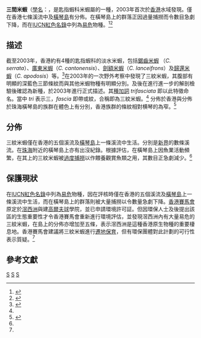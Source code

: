 {{Speciesbox
| taxon = Caridina trifasciata
| status = VU
| status_system = iucn3.1
| status_ref = <ref name="iucn">{{IUCN|assessors=De Grave, S., Shy, J. & Klotz, W.|year=2013|id=197794|title=Caridina trifasciata|version=2014.1|accessdate=27-06-2014}}</ref>
| binomial_authority = Yam & Cai, 2003<ref name=rita>{{cite journal|author=Yam, R.S.W. & Cai, Y.|title=CARIDINA TRIFASCIATA, A NEW SPECIES OF FRESHWATER SHRIMP (DECAPODA: ATYIDAE) FROM HONG KONG|journal=THE RAFFLES BULLETIN OF ZOOLOGY|year=2003|volume=51|issue=2|url=http://rmbr.nus.edu.sg/rbz/biblio/51/51rbz277-282.pdf|accessdate=2014-06-27|deadurl=yes|archiveurl=https://web.archive.org/web/20090126214643/http://rmbr.nus.edu.sg/rbz/biblio/51/51rbz277-282.pdf|archivedate=2009-01-26}}</ref>
}}
'''三間米蝦'''（[[學名|學名]]：''{{lang|la|Caridina trifasciata}}''，是匙指蝦科米蝦屬的一種，2003年首次於[[香港|香港]]水域發現。僅在香港七條溪流中及[[橫琴島|橫琴島]]有分佈。在橫琴島上的群落正因過量捕撈而令數目急劇下降，而在[[IUCN紅色名錄|IUCN紅色名錄]]中列為[[易危|易危]]物種。<ref name=skypost>{{cite news|title=建高球學院 滘西洲三間米蝦告急|url=http://www.skypost.hk/%E6%B8%AF%E8%81%9E/%E6%96%B0%E8%81%9E%E9%A0%AD%E6%A2%9D/20140620/001/%E5%BB%BA%E9%AB%98%E7%90%83%E5%AD%B8%E9%99%A2%20%E6%BB%98%E8%A5%BF%E6%B4%B2%E4%B8%89%E7%B4%8B%E7%B1%B3%E8%9D%A6%E5%91%8A%E6%80%A5/143116|accessdate=2014-06-27|newspaper=晴報|date=2014-06-20|deadurl=yes|archiveurl=https://archive.is/20140627035356/http://www.skypost.hk/%E6%B8%AF%E8%81%9E/%E6%96%B0%E8%81%9E%E9%A0%AD%E6%A2%9D/20140620/001/%E5%BB%BA%E9%AB%98%E7%90%83%E5%AD%B8%E9%99%A2%20%E6%BB%98%E8%A5%BF%E6%B4%B2%E4%B8%89%E7%B4%8B%E7%B1%B3%E8%9D%A6%E5%91%8A%E6%80%A5/143116|archivedate=2014-06-27}}</ref><ref name=hket>{{cite news|author=林曉晴|title=「三紋米蝦」易危 馬會改口保育 滘西洲建高球學院 倡小蝦「搬家」捱批|url=http://www.hket.com/eti/article/4dd496ab-dd1b-4214-87ba-15d6d0e20e7c-922038?section=005|accessdate=2014-06-27|newspaper=經濟日報|date=2014-06-20}}{{Dead link|date=2018年10月 |bot=InternetArchiveBot |fix-attempted=yes }}</ref>

==描述==
截至2003年，香港約有4種的匙指蝦科的淡水米蝦，包括[[鋸齒米蝦|鋸齒米蝦]] （''C. serrata''）、[[廣東米蝦|廣東米蝦]]（''C. cantonensis''）、[[劍額米蝦|劍額米蝦]]（''C. lanceifrons''）及[[歸還米蝦|歸還米蝦]]（''C. apodosis''）等。<ref>{{cite web|author=Rita S.W. Yam|title=Atyid shrimps in Hong Kong streams|url=http://www.biosch.hku.hk/ecology/porcupine/por29/29-glance-shrimp.htm|publisher=Porcupine|accessdate=2014-06-27|archive-date=2016-06-01|archive-url=https://web.archive.org/web/20160601181424/http://www.biosch.hku.hk/ecology/porcupine/por29/29-glance-shrimp.htm|dead-url=no}}</ref>在2003年的一次野外考察中發現了三紋米蝦，其腹部有明顯的深藍色三節條紋而與其他米蝦物種有明顯分別。及後在進行進一步的解剖檢驗後確認為新種，於2003年進行正式描述。其[[種加詞|種加詞]] ''trifasciata'' 即以此特徵命名。當中 ''tri'' 表示三，''fascia'' 即帶或紋，合稱即為三紋米蝦。<ref name="rita"/>
分佈於香港與分佈於珠海橫琴島的族群在體色上有分別，香港族群的條紋相對横琴的為窄。<ref>{{cite journal|author=Klotz, W., & T. von Rintelen|title=To “bee” or not to be – on some ornamental shrimp from Guangdong Province, Southern China and Hong Kong SAR, with descriptions of three new species. 
|url=|journal=Zootaxa|year=2014|volume=3889|issue=2|page=151-184|accessdate=}}</ref>

==分佈==
三紋米蝦僅在香港的五個溪流及[[橫琴島|橫琴島]]上一條溪流中生活。分別是[[新界|新界]]的數條溪流。在[[珠海|珠海]]附近的橫琴島上亦有出沒紀錄。根據評估，在橫琴島上因魚業活動頻繁，在其上的三紋米蝦被[[過度捕撈|過度捕撈]]以作餵養觀賞魚類之用，其數目正急劇減少。<ref name="iucn"/>

==保護現狀==
在[[IUCN紅色名錄|IUCN紅色名錄]]中列為[[易危|易危]]物種，因在評核時僅在香港的五個溪流及[[橫琴島|橫琴島]]上一條溪流中生活，而在橫琴島上的群落則被大量捕撈以令數量急劇下降。[[香港賽馬會|香港賽馬會]]原定於[[滘西洲|滘西洲]]與建[[高爾夫球|高爾夫球]]學院，並已申請環境許可証。但因環保人士及後提出該區的生態重要性才令香港賽馬會重新進行環境評估，並發現滘西洲內有大量易危的三紋米蝦，在島上的分佈亦增加至五條，表示滘西洲是這種香港原生物種的重要棲息地。香港賽馬會建議將三紋米蝦進行[[遷地保育|遷地保育]]，但有環保團體對此計劃的可行性表示質疑。<ref name="skypost"/>

==參考文獻==
{{reflist}}

{{Taxonbar}}
[[Category:_2003年描述的动物|S]]
[[Category:米蝦屬|S]]
[[Category:香港特有種|S]]
